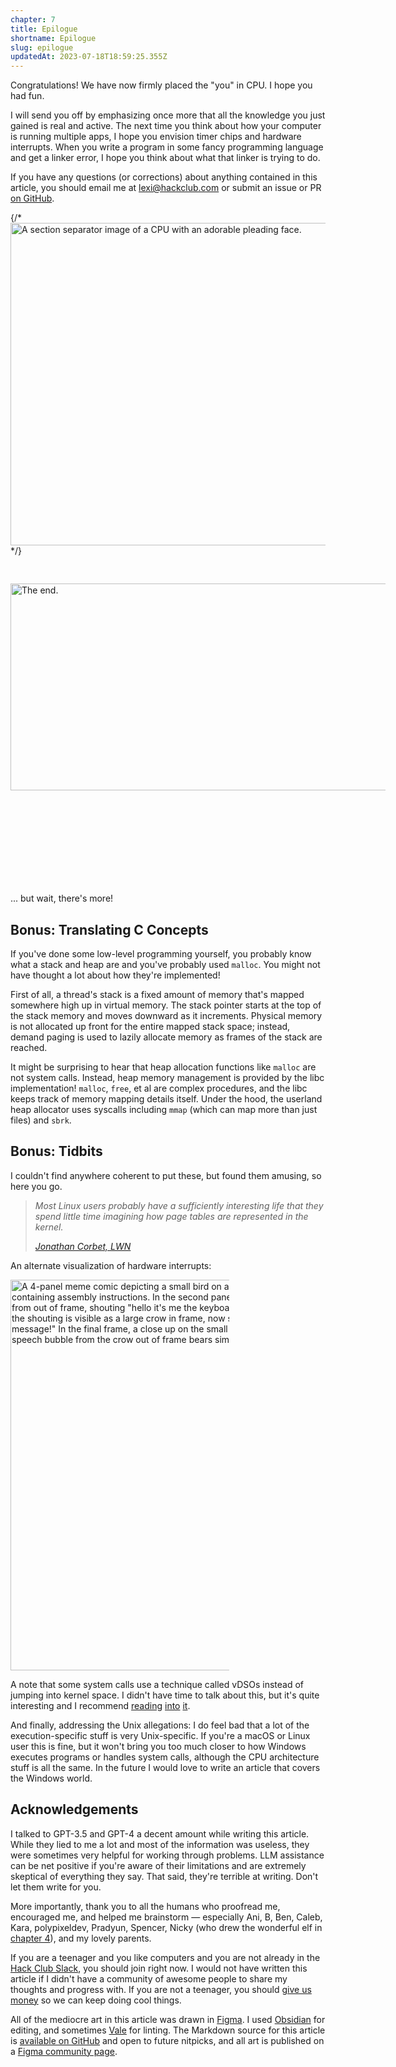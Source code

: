 ```yaml
---
chapter: 7
title: Epilogue
shortname: Epilogue
slug: epilogue
updatedAt: 2023-07-18T18:59:25.355Z
---
```


Congratulations! We have now firmly placed the "you" in CPU. I hope you had fun.

I will send you off by emphasizing once more that all the knowledge you just gained is real and active. The next time you think about how your computer is running multiple apps, I hope you envision timer chips and hardware interrupts. When you write a program in some fancy programming language and get a linker error, I hope you think about what that linker is trying to do.

If you have any questions (or corrections) about anything contained in this article, you should email me at [lexi@hackclub.com](mailto:lexi@hackclub.com) or submit an issue or PR [on GitHub](https://github.com/hackclub/putting-the-you-in-cpu/).

{/* <img src='/images/cpu-pleading-face-separator.png' loading='lazy' alt='A section separator image of a CPU with an adorable pleading face.' width='1800' height='516' /> */}

<img src='/images/the-end.png' loading='lazy' alt='The end.' width='1367' height='331' style='max-width: 600px; margin: 30px auto; margin-bottom: 150px;' />

... but wait, there's more!

## Bonus: Translating C Concepts

If you've done some low-level programming yourself, you probably know what a stack and heap are and you've probably used `malloc`. You might not have thought a lot about how they're implemented!

First of all, a thread's stack is a fixed amount of memory that's mapped somewhere high up in virtual memory. The stack pointer starts at the top of the stack memory and moves downward as it increments. Physical memory is not allocated up front for the entire mapped stack space; instead, demand paging is used to lazily allocate memory as frames of the stack are reached.

It might be surprising to hear that heap allocation functions like `malloc` are not system calls. Instead, heap memory management is provided by the libc implementation! `malloc`, `free`, et al are complex procedures, and the libc keeps track of memory mapping details itself. Under the hood, the userland heap allocator uses syscalls including `mmap` (which can map more than just files) and `sbrk`.

## Bonus: Tidbits

I couldn't find anywhere coherent to put these, but found them amusing, so here you go.

> *Most Linux users probably have a sufficiently interesting life that they spend little time imagining how page tables are represented in the kernel.*
> 
> *<cite>[Jonathan Corbet, LWN](https://lwn.net/Articles/106177/)</cite>*

An alternate visualization of hardware interrupts:

<img src='/images/hardware-interrupt-meme.png' loading='lazy' style='max-width: 350px;' alt='A 4-panel meme comic depicting a small bird on a branch, with speech bubbles containing assembly instructions. In the second panel, another speech bubble appears from out of frame, shouting "hello it&apos;s me the keyboard!" In the third panel, the source of the shouting is visible as a large crow in frame, now shouting "I have an important message!" In the final frame, a close up on the small bird looking unamused. Another speech bubble from the crow out of frame bears simply the letter E.' width='600' height='625' />

A note that some system calls use a technique called vDSOs instead of jumping into kernel space. I didn't have time to talk about this, but it's quite interesting and I recommend [reading](https://en.wikipedia.org/wiki/VDSO) [into](https://man7.org/linux/man-pages/man7/vdso.7.html) [it](https://0xax.gitbooks.io/linux-insides/content/SysCall/linux-syscall-3.html).

And finally, addressing the Unix allegations: I do feel bad that a lot of the execution-specific stuff is very Unix-specific. If you're a macOS or Linux user this is fine, but it won't bring you too much closer to how Windows executes programs or handles system calls, although the CPU architecture stuff is all the same. In the future I would love to write an article that covers the Windows world.

## Acknowledgements

I talked to GPT-3.5 and GPT-4 a decent amount while writing this article. While they lied to me a lot and most of the information was useless, they were sometimes very helpful for working through problems. LLM assistance can be net positive if you're aware of their limitations and are extremely skeptical of everything they say. That said, they're terrible at writing. Don't let them write for you.

More importantly, thank you to all the humans who proofread me, encouraged me, and helped me brainstorm — especially Ani, B, Ben, Caleb, Kara, polypixeldev, Pradyun, Spencer, Nicky (who drew the wonderful elf in [chapter 4](/becoming-an-elf-lord)), and my lovely parents.

If you are a teenager and you like computers and you are not already in the [Hack Club Slack](https://hackclub.com/slack), you should join right now. I would not have written this article if I didn't have a community of awesome people to share my thoughts and progress with. If you are not a teenager, you should [give us money](https://hackclub.com/philanthropy/) so we can keep doing cool things.

All of the mediocre art in this article was drawn in [Figma](https://figma.com/). I used [Obsidian](https://obsidian.md/) for editing, and sometimes [Vale](https://vale.sh/) for linting. The Markdown source for this article is [available on GitHub](https://github.com/hackclub/putting-the-you-in-cpu/) and open to future nitpicks, and all art is published on a [Figma community page](https://www.figma.com/community/file/1260699047973407903).
